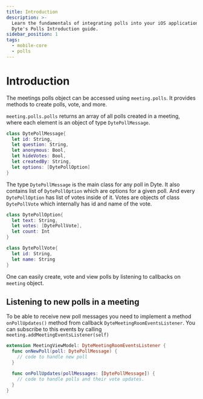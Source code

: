 ```yaml
---
title: Introduction
description: >-
  Learn the fundamentals of integrating polls into your iOS application with
  Dyte's Polls Introduction guide.
sidebar_position: 1
tags:
  - mobile-core
  - polls
---
```


# Introduction

The meetings polls object can be accessed using `meeting.polls`. It provides
methods to create polls, vote, and more.

`meeting.polls.polls` returns an array of all polls created in a meeting, where
each element is an object of type `DytePollMessage`.

```swift
class DytePollMessage{
  let id: String,
  let question: String,
  let anonymous: Bool,
  let hideVotes: Bool,
  let createdBy: String,
  let options: [DytePollOption]
}
```

The type `DytePollMessage` is the main class for any poll in Dyte. It also
contains list of `DytePollOption` which are options for a given poll. And every
`DytePollOption` has list of votes inside of it. Votes are objects of class
`DytePollVote` which internally has id and name of the vote.

```swift
class DytePollOption{
  let text: String,
  let votes: [DytePollVote],
  let count: Int
}

class DytePollVote{
  let id: String,
  let name: String
}
```

One can easily create, vote and view polls by listening to callbacks on
`meeting` object.

## Listening to new polls in a meeting

To be able to receive new poll messages you need to implement a method
`onPollUpdates()` method from callback `DyteMeetingRoomEventsListener`. You can
subscribe to this events by calling
`meeting.addMeetingEventsListener(self)`

```swift
extension MeetingViewModel: DyteMeetingRoomEventsListener {
  func onNewPoll(poll: DytePollMessage) {
    // code to handle new poll
  }

  func onPollUpdates(pollMessages: [DytePollMessage]) {
    // code to handle polls and their vote updates.
  }
}
```
